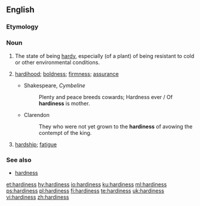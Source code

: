 ==English==

===Etymology===
{{suffix|hardy|ness|lang=en}}

===Noun===
{{wikipedia|hardiness (plants)}}
{{en-noun|~|es}}

# The state of being [[hardy]], especially (of a plant) of being resistant to cold or other environmental conditions.
# {{label|en|obsolete}} [[hardihood]]; [[boldness]]; [[firmness]]; [[assurance]]
#* Shakespeare, ''Cymbeline''
#*: Plenty and peace breeds cowards; Hardness ever / Of '''hardiness''' is mother.
#* Clarendon
#*: They who were not yet grown to the '''hardiness''' of avowing the contempt of the king.
# {{label|en|obsolete}} [[hardship]]; [[fatigue]]
#: {{rfquotek|Spenser}}

===See also===
* [[hardness]]

[[et:hardiness]]
[[hy:hardiness]]
[[io:hardiness]]
[[ku:hardiness]]
[[ml:hardiness]]
[[ps:hardiness]]
[[pl:hardiness]]
[[fi:hardiness]]
[[te:hardiness]]
[[uk:hardiness]]
[[vi:hardiness]]
[[zh:hardiness]]
